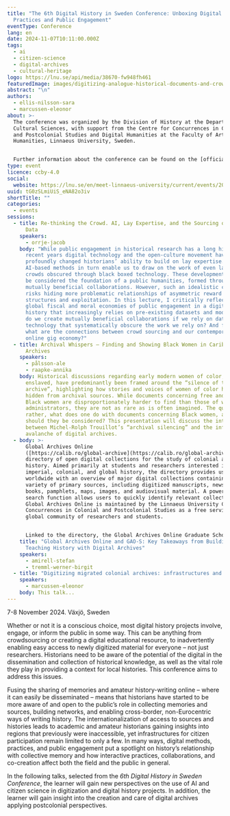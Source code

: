 ```yaml
---
title: "The 6th Digital History in Sweden Conference: Unboxing Digital Methods,
  Practices and Public Engagement"
eventType: Conference
lang: en
date: 2024-11-07T10:11:00.000Z
tags:
  - ai
  - citizen-science
  - digital-archives
  - cultural-heritage
logo: https://lnu.se/api/media/38670-fw948fh461
featuredImage: images/digitizing-analogue-historical-documents-and-crowdsourcing-3-_-use-this-one.jpeg
abstract: "\n"
authors:
  - ellis-nilsson-sara
  - marcussen-eleonor
about: >-
  The conference was organized by the Division of History at the Department of
  Cultural Sciences, with support from the Centre for Concurrences in Colonial
  and Postcolonial Studies and Digital Humanities at the Faculty of Arts and
  Humanities, Linnaeus University, Sweden. 


  Further information about the conference can be found on the [official website](https://lnu.se/en/meet-linnaeus-university/current/events/2024/conferences/6th-digital-history-in-sweden-conference-unboxing-digital-methods-practices-and-public-engagement/)[.](https://lnu.se/en/meet-linnaeus-university/current/events/2024/conferences/6th-digital-history-in-sweden-conference-unboxing-digital-methods-practices-and-public-engagement/)
type: event
licence: ccby-4.0
social:
  website: https://lnu.se/en/meet-linnaeus-university/current/events/2024/conferences/6th-digital-history-in-sweden-conference-unboxing-digital-methods-practices-and-public-engagement/
uuid: tG0zSLmiUiS_eNA82o3iv
shortTitle: ""
categories:
  - events
sessions:
  - title: Re-thinking the Crowd. AI, Lay Expertise, and the Sourcing of Historical
      Data
    speakers:
      - orrje-jacob
    body: "While public engagement in historical research has a long history, in
      recent years digital technology and the open-culture movement have
      profoundly changed historians’ ability to build on lay expertise. Emerging
      AI-based methods in turn enable us to draw on the work of even larger
      crowds obscured through black boxed technology. These developments could
      be considered the foundation of a public humanities, formed through
      mutually beneficial collaborations. However, such an idealistic conception
      risks hiding more problematic relationships of asymmetric reward
      structures and exploitation. In this lecture, I critically reflect on the
      global fiscal and moral economies of public engagement in a digital
      history that increasingly relies on pre-existing datasets and models. How
      do we create mutually beneficial collaborations if we rely on data and
      technology that systematically obscure the work we rely on? And finally:
      what are the connections between crowd sourcing and our contemporary
      online gig economy?"
  - title: Archival Whispers – Finding and Showing Black Women in Caribbean Digital
      Archives
    speakers:
      - pålsson-ale
      - raapke-annika
    body: Historical discussions regarding early modern women of color, free and
      enslaved, have predominantly been framed around the “silence of the
      archive”, highlighting how stories and voices of women of color have been
      hidden from archival sources. While documents concerning free and enslaved
      Black women are disproportionately harder to find than those of white
      administrators, they are not as rare as is often imagined. The question is
      rather, what does one do with documents concerning Black women, and how
      should they be considered? This presentation will discuss the intersection
      between Michel-Rolph Trouillot’s “archival silencing” and the information
      avalanche of digital archives.
  - body: >-
      Global Archives Online
      ([https://calib.ro/global-archive](https://calib.ro/global-archive)) is a
      directory of open digital collections for the study of colonial and global
      history. Aimed primarily at students and researchers interested in
      imperial, colonial, and global history, the directory provides users
      worldwide with an overview of major digital collections containing a
      variety of primary sources, including digitized manuscripts, newspapers,
      books, pamphlets, maps, images, and audiovisual material. A powerful
      search function allows users to quickly identify relevant collections.
      Global Archives Online is maintained by the Linnaeus University Centre for
      Concurrences in Colonial and Postcolonial Studies as a free service to the
      global community of researchers and students.


      Linked to the directory, the Global Archives Online Graduate School (GAO-S) is an interdisciplinary and international initiative organized by Stockholm University in collaboration with Linnaeus University and Lund University, along with PhD students from universities in Sweden and abroad. Offered in a hybrid format during the fall term of 2024, GAO-S focuses on two primary aims: the methodological development of digital archive work and the pedagogical enhancement of undergraduate supervision. The program seeks to foster a bottom-up dialogue between scholars and students both within and beyond Swedish research institutions. In this talk, we will present the GAO-S project and share key pedagogical insights gathered during the initial months of teaching.
    title: "Global Archives Online and GAO-S: Key Takeaways from Building and
      Teaching History with Digital Archives"
    speakers:
      - amirell-stefan
      - tremml-werner-birgit
  - title: "Digitizing migrated colonial archives: infrastructures and connections"
    speakers:
      - marcussen-eleonor
    body: This talk...
---
```

7-8 November 2024. Växjö, Sweden

Whether or not it is a conscious choice, most digital history projects involve, engage, or inform the public in some way. This can be anything from crowdsourcing or creating a digital educational resource, to inadvertently enabling easy access to newly digitized material for everyone – not just researchers. Historians need to be aware of the potential of the digital in the dissemination and collection of historical knowledge, as well as the vital role they play in providing a context for local histories. This conference aims to address this issues.

Fusing the sharing of memories and amateur history-writing online – where it can easily be disseminated – means that historians have started to be more aware of and open to the public’s role in collecting memories and sources, building networks, and enabling cross-border, non-Eurocentric ways of writing history. The internationalization of access to sources and histories leads to academic and amateur historians gaining insights into regions that previously were inaccessible, yet infrastructures for citizen participation remain limited to only a few. In many ways, digital methods, practices, and public engagement put a spotlight on history’s relationship with collective memory and how interactive practices, collaborations, and co-creation affect both the field and the public in general.

In the following talks, selected from the _6th Digital History in Sweden Conference_, the learner will gain new perspectives on the use of AI and citizen science in digitization and digital history projects. In addition, the learner will gain insight into the creation and care of digital archives applying postcolonial perspectives.
